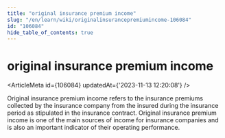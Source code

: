 ```yaml
---
title: "original insurance premium income"
slug: "/en/learn/wiki/originalinsurancepremiumincome-106084"
id: "106084"
hide_table_of_contents: true
---
```



# original insurance premium income

<ArticleMeta id={106084} updatedAt={'2023-11-13 12:20:08'} />
<div className='border-solid border-b border-t-0 my-4 border-[var(--ifm-color-gray-300)]' />

Original insurance premium income refers to the insurance premiums collected by the insurance company from the insured during the insurance period as stipulated in the insurance contract. Original insurance premium income is one of the main sources of income for insurance companies and is also an important indicator of their operating performance.
